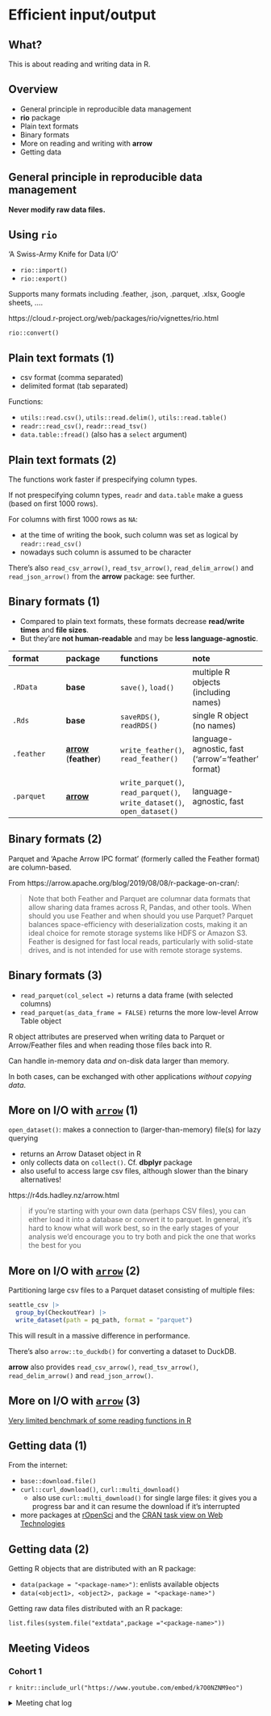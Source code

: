 # Efficient input/output

## What? {-}

This is about reading and writing data in R.

## Overview {-}

- General principle in reproducible data management
- **rio** package
- Plain text formats
- Binary formats
- More on reading and writing with **arrow**
- Getting data

## General principle in reproducible data management {-}

::: {#hello .infobox}
**Never modify raw data files.**
:::

## Using `rio` {-}

‘A Swiss-Army Knife for Data I/O’

- `rio::import()`
- `rio::export()`

Supports many formats including .feather, .json, .parquet, .xlsx, Google sheets, ....

https://cloud.r-project.org/web/packages/rio/vignettes/rio.html

`rio::convert()`

## Plain text formats (1) {-}

- csv format (comma separated)
- delimited format (tab separated)

Functions:

- `utils::read.csv()`, `utils::read.delim()`, `utils::read.table()`
- `readr::read_csv()`, `readr::read_tsv()`
- `data.table::fread()` (also has a `select` argument)

## Plain text formats (2) {-}

The functions work faster if prespecifying column types.

If not prespecifying column types, `readr` and `data.table` make a guess (based on first 1000 rows).

For columns with first 1000 rows as `NA`:

- at the time of writing the book, such column was set as logical by `readr::read_csv()`
- nowadays such column is assumed to be character

There's also `read_csv_arrow()`, `read_tsv_arrow()`, `read_delim_arrow()` and `read_json_arrow()` from the **arrow** package: see further.

## Binary formats (1) {-}

- Compared to plain text formats, these formats decrease **read/write times** and **file sizes**.
- But they'are **not human-readable** and may be **less language-agnostic**.

format | package | functions | note
:--- | :--- | :--- | :---
`.RData` | **base** | `save()`, `load()` | multiple R objects (including names)
`.Rds` | **base** | `saveRDS()`, `readRDS()` | single R object (no names)
`.feather` | **[arrow](https://arrow.apache.org/docs/r)** (**feather**) | `write_feather()`, `read_feather()` | language-agnostic, fast ('arrow'='feather' format)
`.parquet` | **[arrow](https://arrow.apache.org/docs/r)** | `write_parquet()`, `read_parquet()`, `write_dataset()`, `open_dataset()` | language-agnostic, fast

## Binary formats (2) {-}

Parquet and 'Apache Arrow IPC format' (formerly called the Feather format) are column-based.

From https://arrow.apache.org/blog/2019/08/08/r-package-on-cran/:

> Note that both Feather and Parquet are columnar data formats that allow sharing data frames across R, Pandas, and other tools. When should you use Feather and when should you use Parquet? Parquet balances space-efficiency with deserialization costs, making it an ideal choice for remote storage systems like HDFS or Amazon S3. Feather is designed for fast local reads, particularly with solid-state drives, and is not intended for use with remote storage systems. 

## Binary formats (3) {-}

- `read_parquet(col_select =)` returns a data frame (with selected columns)
- `read_parquet(as_data_frame = FALSE)` returns the more low-level Arrow Table object

R object attributes are preserved when writing data to Parquet or Arrow/Feather files and when reading those files back into R.

Can handle in-memory data _and_ on-disk data larger than memory.

In both cases, can be exchanged with other applications _without copying data_.

## More on I/O with [`arrow`](https://arrow.apache.org/docs/r) (1) {-}

`open_dataset()`: makes a connection to (larger-than-memory) file(s) for lazy querying

- returns an Arrow Dataset object in R
- only collects data on `collect()`. Cf. **dbplyr** package
- also useful to access large csv files, although slower than the binary alternatives!

https://r4ds.hadley.nz/arrow.html

> if you’re starting with your own data (perhaps CSV files), you can either load it into a database or convert it to parquet. In general, it’s hard to know what will work best, so in the early stages of your analysis we’d encourage you to try both and pick the one that works the best for you

## More on I/O with [`arrow`](https://arrow.apache.org/docs/r) (2) {-}

Partitioning large csv files to a Parquet dataset consisting of multiple files:

```r
seattle_csv |>
  group_by(CheckoutYear) |>
  write_dataset(path = pq_path, format = "parquet")
```

This will result in a massive difference in performance.

There's also `arrow::to_duckdb()` for converting a dataset to DuckDB.

**arrow** also provides `read_csv_arrow()`, `read_tsv_arrow()`, `read_delim_arrow()` and `read_json_arrow()`.

## More on I/O with [`arrow`](https://arrow.apache.org/docs/r) (3) {-}

[Very limited benchmark of some reading functions in R](https://gist.github.com/florisvdh/b383e73347406e9ada120fd3ab67f92a)

## Getting data (1) {-}

From the internet:

- `base::download.file()`
-  `curl::curl_download()`, `curl::multi_download()`
    -  also use `curl::multi_download()` for single large files: it gives you a progress bar and it can resume the download if it's interrupted
- more packages at [rOpenSci](https://ropensci.org/) and the [CRAN task view on Web Technologies](https://cran.r-project.org/web/views/WebTechnologies.html)

## Getting data (2) {-}

Getting R objects that are distributed with an R package:

- `data(package = "<package-name>")`: enlists available objects
- `data(<object1>, <object2>, package = "<package-name>")`

Getting raw data files distributed with an R package:

`list.files(system.file("extdata",package ="<package-name>"))`


## Meeting Videos {-}

### Cohort 1 {-}

`r knitr::include_url("https://www.youtube.com/embed/k7O0NZNM9eo")`

<details>
<summary> Meeting chat log </summary>

```
00:01:31	jim rothstein:	hello to ALL !
00:12:11	Jon Harmon (jonthegeek):	readr got a speed-up under the hood a year or three ago: https://vroom.r-lib.org/
00:12:20	Jon Harmon (jonthegeek):	https://vroom.r-lib.org/articles/benchmarks.html
00:12:25	jim rothstein:	What is the `magic` in data.table ??
00:12:39	Shah Nawaz:	data.table and data table package have same speed ?
00:12:55	Jon Harmon (jonthegeek):	data.table is the package
00:13:08	Shah Nawaz:	Reacted to "data.table is the pa..." with 👍🏽
00:13:13	Jon Harmon (jonthegeek):	(not to be confused with data.frames)
00:14:57	jim rothstein:	JSON - any comments?
00:15:25	jim rothstein:	I loathe JSON
00:35:09	jim rothstein:	(re:  data.table  performance ... ...)  Very dated post, but data.table has "radix" algorithm https://www.brodieg.com/2019/06/10/base-vs-data-table/
00:35:25	jim rothstein:	Radix:    https://en.wikipedia.org/wiki/Radix_sort
00:35:42	Shah Nawaz:	thank you
00:39:23	guslipkin:	group_by(year) should be able to be re-written as write_dataset(partition_by = year)
^that’s not really allowed
00:42:05	Priyanka Gagneja:	Reacted to "group_by(year) shoul..." with 👍
00:49:38	Jon Harmon (jonthegeek):	I have to get the door, sorry!
```
</details>
